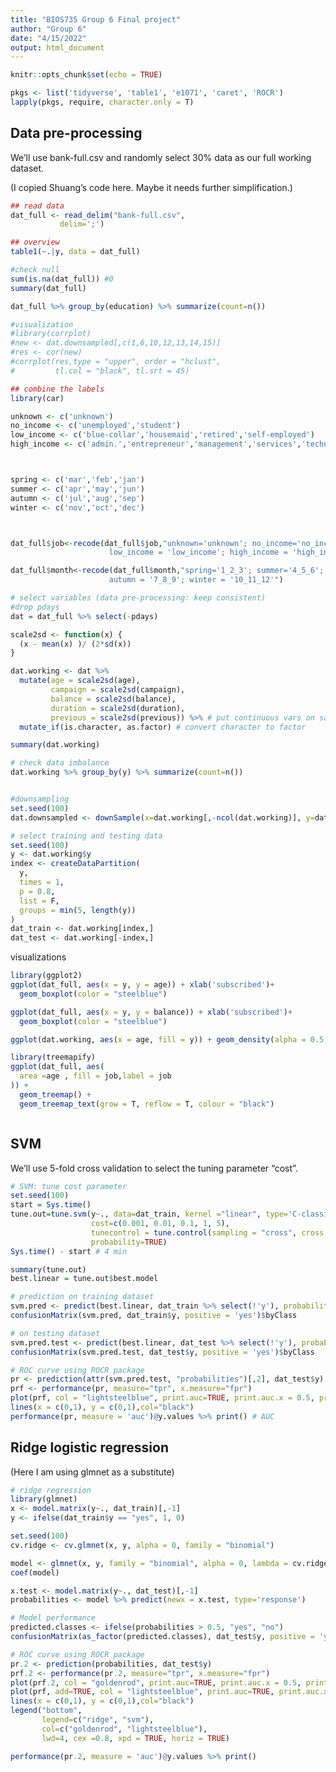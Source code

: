 ```yaml
---
title: "BIOS735 Group 6 Final project"
author: "Group 6"
date: "4/15/2022"
output: html_document
---
```


```r
knitr::opts_chunk$set(echo = TRUE)

pkgs <- list('tidyverse', 'table1', 'e1071', 'caret', 'ROCR')
lapply(pkgs, require, character.only = T)
```

## Data pre-processing

We'll use bank-full.csv and randomly select 30% data as our full working dataset.

(I copied Shuang's code here. Maybe it needs further simplification.)

```r
## read data
dat_full <- read_delim("bank-full.csv",
           delim=';')

## overview
table1(~.|y, data = dat_full)

#check null
sum(is.na(dat_full)) #0
summary(dat_full)

dat_full %>% group_by(education) %>% summarize(count=n())

#visualization
#library(corrplot)
#new <- dat.downsampled[,c(1,6,10,12,13,14,15)]
#res <- cor(new)
#corrplot(res,type = "upper", order = "hclust", 
#         tl.col = "black", tl.srt = 45)

## combine the labels
library(car)

unknown <- c('unknown')
no_income <- c('unemployed','student')
low_income <- c('blue-collar','housemaid','retired','self-employed')
high_income <- c('admin.','entrepreneur','management','services','technician')



spring <- c('mar','feb','jan')
summer <- c('apr','may','jun')
autumn <- c('jul','aug','sep')
winter <- c('nov','oct','dec')



dat_full$job<-recode(dat_full$job,"unknown='unknown'; no_income='no_income';
                      low_income = 'low_income'; high_income = 'high_income'")

dat_full$month<-recode(dat_full$month,"spring='1_2_3'; summer='4_5_6';
                      autumn = '7_8_9'; winter = '10_11_12'")

# select variables (data pre-processing: keep consistent)
#drop pdays
dat = dat_full %>% select(-pdays)

scale2sd <- function(x) {
  (x - mean(x) )/ (2*sd(x))
}


```

```r
dat.working <- dat %>% 
  mutate(age = scale2sd(age),
         campaign = scale2sd(campaign),
         balance = scale2sd(balance),
         duration = scale2sd(duration),
         previous = scale2sd(previous)) %>% # put continuous vars on same scale as indicators
  mutate_if(is.character, as.factor) # convert character to factor

summary(dat.working)

# check data imbalance
dat.working %>% group_by(y) %>% summarize(count=n())


#downsampling
set.seed(100)
dat.downsampled <- downSample(x=dat.working[,-ncol(dat.working)], y=dat.working$y)

# select training and testing data
set.seed(100)
y <- dat.working$y
index <- createDataPartition(
  y,
  times = 1,
  p = 0.8,
  list = F,
  groups = min(5, length(y))
)
dat_train <- dat.working[index,]
dat_test <- dat.working[-index,]

```

visualizations
```r
library(ggplot2)
ggplot(dat_full, aes(x = y, y = age)) + xlab('subscribed')+
  geom_boxplot(color = "steelblue")

ggplot(dat_full, aes(x = y, y = balance)) + xlab('subscribed')+
  geom_boxplot(color = "steelblue")

ggplot(dat.working, aes(x = age, fill = y)) + geom_density(alpha = 0.5,position = 'stack')

```



```r
library(treemapify)
ggplot(dat_full, aes(
  area =age , fill = job,label = job
)) +
  geom_treemap() +
  geom_treemap_text(grow = T, reflow = T, colour = "black")
```



```r

```


## SVM

We'll use 5-fold cross validation to select the tuning parameter "cost".

```r
# SVM: tune cost parameter 
set.seed(100)
start = Sys.time()
tune.out=tune.svm(y~., data=dat_train, kernel ="linear", type='C-classification', 
                  cost=c(0.001, 0.01, 0.1, 1, 5),
                  tunecontrol = tune.control(sampling = "cross", cross = 5),
                  probability=TRUE)
Sys.time() - start # 4 min

summary(tune.out)
best.linear = tune.out$best.model

# prediction on training dataset
svm.pred <- predict(best.linear, dat_train %>% select(!'y'), probability=TRUE)
confusionMatrix(svm.pred, dat_train$y, positive = 'yes')$byClass

# on testing dataset
svm.pred.test <- predict(best.linear, dat_test %>% select(!'y'), probability=TRUE)
confusionMatrix(svm.pred.test, dat_test$y, positive = 'yes')$byClass

# ROC curve using ROCR package
pr <- prediction(attr(svm.pred.test, "probabilities")[,2], dat_test$y)
prf <- performance(pr, measure="tpr", x.measure="fpr")
plot(prf, col = "lightsteelblue", print.auc=TRUE, print.auc.x = 0.5, print.auc.y = 0.3)
lines(x = c(0,1), y = c(0,1),col="black")
performance(pr, measure = 'auc')@y.values %>% print() # AUC

```

## Ridge logistic regression

(Here I am using glmnet as a substitute)

```r
# ridge regression
library(glmnet)
x <- model.matrix(y~., dat_train)[,-1]
y <- ifelse(dat_train$y == "yes", 1, 0)

set.seed(100)
cv.ridge <- cv.glmnet(x, y, alpha = 0, family = "binomial")

model <- glmnet(x, y, family = "binomial", alpha = 0, lambda = cv.ridge$lambda.min)
coef(model)

x.test <- model.matrix(y~., dat_test)[,-1]
probabilities <- model %>% predict(newx = x.test, type='response')

# Model performance
predicted.classes <- ifelse(probabilities > 0.5, "yes", "no")
confusionMatrix(as_factor(predicted.classes), dat_test$y, positive = 'yes')$byClass

# ROC curve using ROCR package
pr.2 <- prediction(probabilities, dat_test$y)
prf.2 <- performance(pr.2, measure="tpr", x.measure="fpr")
plot(prf.2, col = "goldenrod", print.auc=TRUE, print.auc.x = 0.5, print.auc.y = 0.3)
plot(prf, add=TRUE, col = "lightsteelblue", print.auc=TRUE, print.auc.x = 0.5, print.auc.y = 0.3)
lines(x = c(0,1), y = c(0,1),col="black")
legend("bottom",
       legend=c("ridge", "svm"),
       col=c("goldenrod", "lightsteelblue"),
       lwd=4, cex =0.8, xpd = TRUE, horiz = TRUE)

performance(pr.2, measure = 'auc')@y.values %>% print()
```